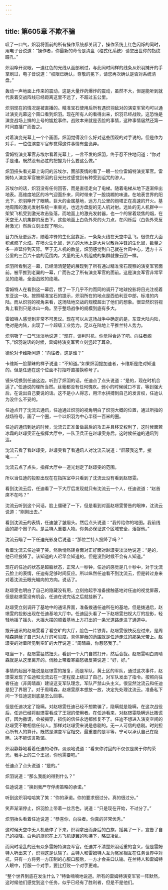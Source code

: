 ```yaml
---
---
---
```

title: 第605章 不欺不骗
---



叹了一口气，炽羽将面前的所有操作系统都关闭了，操作系统上红色闪烁的同时，用电子音说道：“操作者，你最新的命令是清盘（格式化系统）请您出世你的指纹瞳孔。”

炽羽睁开双眼，一道红色的光线从面部刷过，与此同时同样的线条从炽羽摊开的手掌刷过，电子音说道：“权限已确认，尊敬的冕下，请您再次确认是否对系统清盘。”

轰动一声地面上传来的震动，这是大量炸药爆炸的震动，虽然不大，但是能听到就代表着交战阵线已经距离这里不远了，不超过五公里。

炽羽现在的情况是被直播的。精准宝石使用后所有遇炽羽敌对的演变军官均可以通过演变光幕这个窗口看到炽羽。现在所有人的看得出来，炽羽已经战败。这恐怕是演变战场上排的上号的尴尬事件。战败本来就是丢脸的事情，这种事情居然还第一时间直播广而告之。

对着演变光幕上一个个画面，炽羽觉得没什么好对这些围观的对手说的。但是作为对手，一位位演变军官却觉得这件事情有些诡异。

雷姆特演变军官苏埃尔看着光幕上，一言不发的炽羽，终于忍不住地问道：“你对手是谁。既然没有必胜的把握为什么要这么做。”

炽羽扭头看光幕上询问的苏埃尔，面部表情的看了一眼一位位雷姆特演变军官。雷姆特人演变军官被炽羽的目光扫过感觉到有种受到诅咒的渗人。

苏埃尔的话，炽羽没有任何回答，而是直径走向了电梯。随着电梯从地下逐渐伸出地表。高维度地区的冷气迎面扑来，同时带来了一股烧糊的味道。在地表世界的阳光下，炽羽睁开了眼睛。巨大的金属基地，远方几公里的炮塔正在高速的开火。基地周围的激光发射系统一束束光，也远方盘旋的无人机对射。远处的无人机群中一架架飞机受到激光攻击坠落，而地面上的激光发射器，也一个的冒着烧焦的烟，在天空无人机集群的反击下。这些地面上白色外壳的火力点，在闪烁后（白色外壳反射激光）然后立刻出现了明火。

目力所及更远方，随着冲锋的生化鼠靠近，一条条火线在天空中乱飞。很快在大面积点燃了火焰。在喷火生化鼠，远方的大地上是大片以散兵冲锋的生化鼠，数量之多一直延伸到天际。至于无人机的数量，炽羽感觉到自己就在台风中心，远方十五公里的三百六十度的范围内，大量的无人机组成的集群就像云团一样。

炽羽所看到这一幕，已经清清楚楚的展现到了所有通过精准宝石观察的演变军官面前。被平推到老巢的一幕，广而告之了所有演变军官的面前。这是演变军官非常罕见的绝境，全面战败的绝境。

雷姆特人在看到这一幕后，愣了一下几乎不约而同的调开了地球投影将目光注视着东亚这一块。按照精准宝石的提示，炽羽所在的地点是西伯利亚中部，标准的内陆。而从炽羽的视角来看，这场陆地交战的规模超出了他们的想象。很显然炽羽视角上看到只是冰山一角。至于整场战争的规模到底有多大。

雷姆特人感觉到非常不可思议。现在可以从这场战争中确定的是，东亚大陆内陆，绝对是内陆，出现了一个超级工业势力。足以在陆地上平推兰特人势力。

炽羽吸了一口气淡淡地说道：“现在，谈判时机，你觉得合适了吧。向往者阁下。”炽羽说话的时候，雷姆特演变军官立刻竖起了耳朵。

德伦对卡维斯问道：“向往者，这是谁？”

卡维斯一脸蒙昧的样子说道：“不知道。”如果炽羽提加速者，卡维斯是绝对知道的。但是任迪在这个位面不打招呼直接换称号了。

镜头切换到任迪这边。听到了炽羽的话，任迪点了点头说道：“是的，现在时机合适了。”任迪说的理所当然。丝毫都没有任何愧疚。弱小的时候缄口不言，等到强大后，在说出自己要说的话。这不是小人得志，用汗水拼搏到自己的发言权，任迪认为没什么不妥的。

任迪点开了沈流云通讯，任迪通过炽羽的视角明白了炽羽大概的位置，通过所指的战场符号，画了一个圈，一个以炽羽为中心半径一百米的圈。

任迪的通讯到达的时候，沈流云正准备做最后的攻击并且移交权利了，这时候面若冰霜的赵璟雯正在指挥大厅中，一队卫兵正在赵璟雯身后。这时候任迪的通讯到达。

沈流云看了看赵璟雯，赵璟雯看了看通讯人对沈流云说道：“屏蔽我这里。接电……”

沈流云点了点头，指挥大厅中一道光划定了赵璟雯的范围。

所以当任迪的投影出现在在指挥室中只看到了沈流云没有看到赵璟雯。

看到沈流云后，任迪看了一下大厅后发现就只有沈流云一个人，任迪说道：“赵首席不在吗？”

沈流云听到这个问话，脸上僵硬了一下，但是看到对面赵璟雯警告的眼神，沈流云说道：“刚刚出去。”

看到沈流云的表情，任迪皱了皱眉头。然后点头说道：“我传给你的地图。我前线画的那个圈子内。是兰特人重要人物。你务必保证这个区域安全，活捉他。”

沈流云瞄了一下任迪光影身后说道：“那位兰特人投降了吗？”

看着沈流云任迪笑了笑。然后悄然转身面对正好面对赵璟雯淡淡地说道：“是的，他已经投降了。该知道的人迟早会知道的。但是没到时候不会有人知道。”

现在的任迪的状态是超脑状态，正常人一秒钟，任迪的感觉是几十秒中，对于沈流云脸上的表情，任迪有足够时间反应。所以纵然任迪看不到沈流云，但是转过身来对着沈流云眼光瞄向的方向。说话了。

赵璟雯也明白了自己的隐藏没有用，立刻抬起手准备接触基地对任迪的视觉屏蔽，但是赵璟雯没有机会，任迪在说完话之后就挂断了。

赵璟雯立刻调开了基地中的通讯界面，准备拨通任迪所在的基地，但是拨通后，赵璟雯的投影出现在任迪基地大厅中。任迪回头看了一下赵璟雯扫视大厅的投影，轻轻地摇了摇头，大摇大摆的顺着基地上方打出的一条光道路走进了通道中。

拨开通讯的赵璟雯看了看空旷的大厅，脸色一片铁青。赵璟雯很快反应过来，是周晴森屏蔽了自己对大厅的可见度。具体屏蔽的范围就是任迪走过的那条光带上。赵璟雯的对着所见到空旷的大厅说道：“周晴森，你惹怒我了。”

哐当一下，赵璟雯猛然扭头，看到一个大门自然打开，然后合拢。赵璟雯明白周晴森就是从这里离开的。俏脸上带着寒霜怒极反笑说道：“好，好。”

事情的起因不能说是赵璟雯的报复，而是军队，黄土区的军队，通过这次事件，赵璟雯发现了任迪和沈流云在一定程度上绕过了自己，对军队发出了指令。按照向往者任迪（非周晴森）建设这支军队理念，军队严禁山头主义。很显然沈流云和任迪是犯了界限了。对于周晴森，赵璟雯原本想放一放，决定先处理沈流云。准备私下问一下任迪这到底是怎么回事。

但是任迪决定了隐瞒。对赵璟雯任迪已经不想欺骗了，隐瞒就是隐瞒，在这次战役后，任迪已经将赵璟雯看成了王冠的使用者。在任迪看来，对赵璟雯隐瞒远比撒谎好，因为撒谎，会被揭穿，损伤的信任永远都修复不了。任迪不想进入演变空间的赵璟雯不敢相信任何人。那样对赵璟雯来说是悲剧的。无一人可信的悲剧。时刻担心所有人的算计。既然是演变军官相交，最重要的是平等，宁可以承认自己在隐瞒，决不能谎言欺骗。

炽羽静静地看着任迪的动作，淡淡地说道：“看来你讨回的不仅仅是属于你的荣光，我手上的三个王冠，你也需要吧。”

任迪点了点头说道：“是的。”

炽羽说道：“那么我能的得到什么？”

任迪说道：“换到我严守俘虏策略的承诺。”

听到这炽羽哈哈笑了笑：“你的承诺。你的要求很过分。真的很过分。”

笑声渐渐停止，炽羽脸上带着一丝苦色，说道：“只是现在开始，不过分了。”

炽羽抬头看着任迪说道：“恭喜你，向往者。你真的非常优秀。”

这时候天空中无人机悬停了下来，炽羽拿出而身后的白旗，摇晃了一下，宣告了自己的投降。白色的旗帜在上方飞机旋翼的吹拂下，略显凌乱。

而同时凌乱的还有众多雷姆特演变军官。任迪并不清楚炽羽话重的含义，但是雷姆特人听出来了，炽羽这是认输了。兰特人和雷姆特人互为冤家相互在任务世界中对抗，只有一方将另一方压制的心服口服后，一方才会亲口认输。在兰特人和雷姆特人眼中，打服一个对手，要比打败一个对手更难。

“整个世界到底在发生什么？”特鲁喃喃地说道。所有的雷姆特演变军官一阵默然，这时候他们感觉到这个任务，似乎已经有了胜利者，但是不是他们。